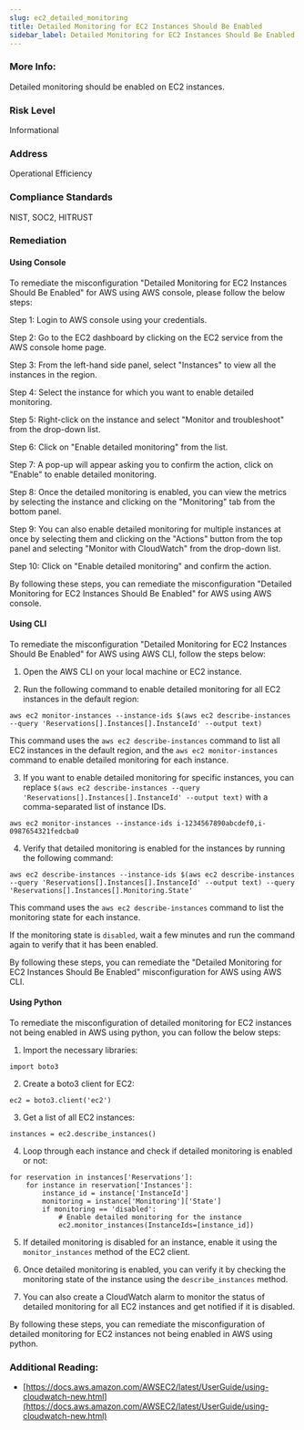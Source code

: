 ```yaml
---
slug: ec2_detailed_monitoring
title: Detailed Monitoring for EC2 Instances Should Be Enabled
sidebar_label: Detailed Monitoring for EC2 Instances Should Be Enabled
---
```


### More Info:

Detailed monitoring should be enabled on EC2 instances.

### Risk Level

Informational

### Address

Operational Efficiency

### Compliance Standards

NIST, SOC2, HITRUST


### Remediation

#### Using Console

To remediate the misconfiguration "Detailed Monitoring for EC2 Instances Should Be Enabled" for AWS using AWS console, please follow the below steps:

Step 1: Login to AWS console using your credentials.

Step 2: Go to the EC2 dashboard by clicking on the EC2 service from the AWS console home page.

Step 3: From the left-hand side panel, select "Instances" to view all the instances in the region.

Step 4: Select the instance for which you want to enable detailed monitoring.

Step 5: Right-click on the instance and select "Monitor and troubleshoot" from the drop-down list.

Step 6: Click on "Enable detailed monitoring" from the list.

Step 7: A pop-up will appear asking you to confirm the action, click on "Enable" to enable detailed monitoring.

Step 8: Once the detailed monitoring is enabled, you can view the metrics by selecting the instance and clicking on the "Monitoring" tab from the bottom panel.

Step 9: You can also enable detailed monitoring for multiple instances at once by selecting them and clicking on the "Actions" button from the top panel and selecting "Monitor with CloudWatch" from the drop-down list.

Step 10: Click on "Enable detailed monitoring" and confirm the action.

By following these steps, you can remediate the misconfiguration "Detailed Monitoring for EC2 Instances Should Be Enabled" for AWS using AWS console.

#### Using CLI

To remediate the misconfiguration "Detailed Monitoring for EC2 Instances Should Be Enabled" for AWS using AWS CLI, follow the steps below:

1. Open the AWS CLI on your local machine or EC2 instance.

2. Run the following command to enable detailed monitoring for all EC2 instances in the default region:

```
aws ec2 monitor-instances --instance-ids $(aws ec2 describe-instances --query 'Reservations[].Instances[].InstanceId' --output text)
```

This command uses the `aws ec2 describe-instances` command to list all EC2 instances in the default region, and the `aws ec2 monitor-instances` command to enable detailed monitoring for each instance.

3. If you want to enable detailed monitoring for specific instances, you can replace `$(aws ec2 describe-instances --query 'Reservations[].Instances[].InstanceId' --output text)` with a comma-separated list of instance IDs.

```
aws ec2 monitor-instances --instance-ids i-1234567890abcdef0,i-0987654321fedcba0
```

4. Verify that detailed monitoring is enabled for the instances by running the following command:

```
aws ec2 describe-instances --instance-ids $(aws ec2 describe-instances --query 'Reservations[].Instances[].InstanceId' --output text) --query 'Reservations[].Instances[].Monitoring.State'
```

This command uses the `aws ec2 describe-instances` command to list the monitoring state for each instance.

If the monitoring state is `disabled`, wait a few minutes and run the command again to verify that it has been enabled.

By following these steps, you can remediate the "Detailed Monitoring for EC2 Instances Should Be Enabled" misconfiguration for AWS using AWS CLI.

#### Using Python

To remediate the misconfiguration of detailed monitoring for EC2 instances not being enabled in AWS using python, you can follow the below steps:

1. Import the necessary libraries:
```
import boto3
```

2. Create a boto3 client for EC2:
```
ec2 = boto3.client('ec2')
```

3. Get a list of all EC2 instances:
```
instances = ec2.describe_instances()
```

4. Loop through each instance and check if detailed monitoring is enabled or not:
```
for reservation in instances['Reservations']:
    for instance in reservation['Instances']:
        instance_id = instance['InstanceId']
        monitoring = instance['Monitoring']['State']
        if monitoring == 'disabled':
            # Enable detailed monitoring for the instance
            ec2.monitor_instances(InstanceIds=[instance_id])
```

5. If detailed monitoring is disabled for an instance, enable it using the `monitor_instances` method of the EC2 client.

6. Once detailed monitoring is enabled, you can verify it by checking the monitoring state of the instance using the `describe_instances` method.

7. You can also create a CloudWatch alarm to monitor the status of detailed monitoring for all EC2 instances and get notified if it is disabled.

By following these steps, you can remediate the misconfiguration of detailed monitoring for EC2 instances not being enabled in AWS using python.


### Additional Reading:

- [https://docs.aws.amazon.com/AWSEC2/latest/UserGuide/using-cloudwatch-new.html](https://docs.aws.amazon.com/AWSEC2/latest/UserGuide/using-cloudwatch-new.html) 

